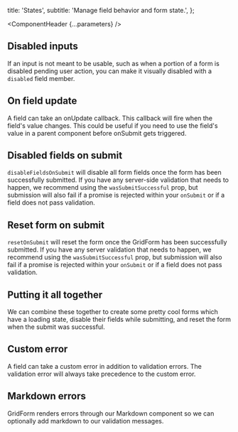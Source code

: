 


  title: 'States',
  subtitle: 'Manage field behavior and form state.',
};

<Meta title="Organisms/GridForm/States" />

<ComponentHeader {...parameters} />

## Disabled inputs

If an input is not meant to be usable, such as when a portion of a form is disabled pending user action, you can make it visually disabled with a `disabled` field member.

<Canvas of={StatesStories.DisabledInputs} />

## On field update

A field can take an onUpdate callback. This callback will fire when the
field's value changes. This could be useful if you need to use the
field's value in a parent component before onSubmit gets triggered.

<Canvas of={StatesStories.OnFieldUpdate} />

## Disabled fields on submit

`disableFieldsOnSubmit` will disable all form fields once the form has been successfully submitted. If you have any server-side validation that needs to happen, we recommend using the `wasSubmitSuccessful` prop, but submission will also fail if a promise is rejected within your `onSubmit` or if a field does not pass validation.

<Canvas of={StatesStories.DisabledFieldsOnSubmit} />

## Reset form on submit

`resetOnSubmit` will reset the form once the GridForm has been successfully submitted. If you have any server validation that needs to happen, we recommend using the `wasSubmitSuccessful` prop, but submission will also fail if a promise is rejected within your `onSubmit` or if a field does not pass validation.

<Canvas of={StatesStories.ResetOnSubmit} />

## Putting it all together

We can combine these together to create some pretty cool forms which have a loading state, disable their fields while submitting, and reset the form when the submit was successful.

<Canvas of={StatesStories.FormLoading} />

## Custom error

A field can take a custom error in addition to validation errors. The validation error will always take precedence to the custom error.

<Canvas of={StatesStories.CustomError} />

## Markdown errors

GridForm renders errors through our <LinkTo id="atoms-markdown--basics">Markdown</LinkTo> component so we can optionally add markdown to our validation messages.

<Canvas of={StatesStories.MarkdownErrors} />

